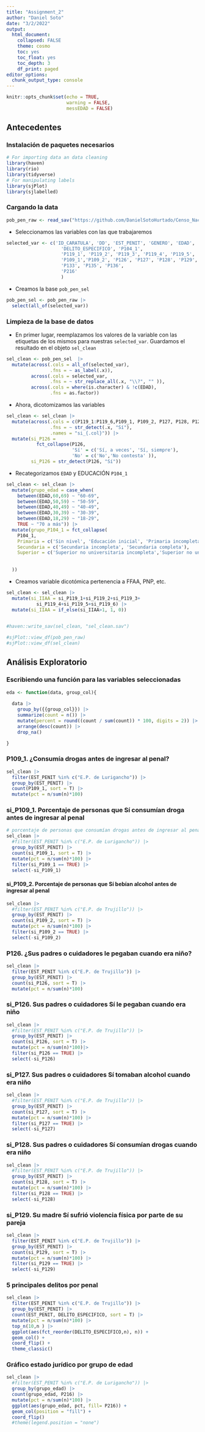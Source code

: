 ```yaml
---
title: "Assignment_2"
author: "Daniel Soto"
date: "3/2/2022"
output: 
  html_document:
    collapsed: FALSE
    theme: cosmo
    toc: yes
    toc_float: yes
    toc_depth: 3
    df_print: paged
editor_options: 
  chunk_output_type: console
---
```


```r
knitr::opts_chunk$set(echo = TRUE,
                      warning = FALSE,
                      messEDAD = FALSE)
```

## Antecedentes

### Instalación de paquetes necesarios

```r
# For importing data an data cleaning
library(haven)
library(rio)
library(tidyverse)
# For manipulating labels
library(sjPlot)
library(sjlabelled)
```

### Cargando la data


```r
pob_pen_raw <- read_sav("https://github.com/DanielSotoHurtado/Censo_Nacional_Penitenciario/raw/main/_data/pob_pen_sel.sav", encoding = "UTF-8")
```

* Seleccionamos las variables con las que trabajaremos

```r
selected_var <- c('ID_CARATULA', 'DD', 'EST_PENIT', 'GENERO', 'EDAD', 'NACIONALIDAD', 'DELITO_GENERICO',
                    'DELITO_ESPECIFICO', 'P104_1',
                    'P119_1', 'P119_2', 'P119_3', 'P119_4', 'P119_5', 'P119_6',
                    'P109_1','P109_2', 'P126', 'P127', 'P128', 'P129',
                    'P133', 'P135', 'P136',
                    'P216'
                    )
```

* Creamos la base `pob_pen_sel`

```r
pob_pen_sel <- pob_pen_raw |>
  select(all_of(selected_var))
```

### Limpieza de la base de datos


+ En primer lugar, reemplazamos los valores de la variable con las etiquetas de los mismos para nuestras `selected_var`. Guardamos el resultado en el objeto `sel_clean`

```r
sel_clean <- pob_pen_sel  |> 
  mutate(across(.cols = all_of(selected_var),
                .fns = ~ as_label(.x)),
         across(.cols = selected_var,
                .fns = ~ str_replace_all(.x, "\\?", "" )),
         across(.cols = where(is.character) & !c(EDAD),
                .fns = as.factor))
```

+ Ahora, dicotomizamos las variables 

```r
sel_clean <- sel_clean |> 
  mutate(across(.cols = c(P119_1:P119_6,P109_1, P109_2, P127, P128, P129),
                .fns = ~ str_detect(.x, "Sí"),
                .names = "si_{.col}")) |> 
  mutate(si_P126 = 
           fct_collapse(P126, 
                        'Sí' = c('Sí, a veces', 'Sí, siempre'),
                        'No' = c('No','No contesta' )),
         si_P126 = str_detect(P126, "Sí"))
```

+ Recategorizamos `EDAD` y EDUCACIÓN `P104_1`

```r
sel_clean <- sel_clean |> 
  mutate(grupo_edad = case_when(
    between(EDAD,60,69) ~ "60-69",
    between(EDAD,50,59) ~ "50-59",
    between(EDAD,40,49) ~ "40-49",
    between(EDAD,30,39) ~ "30-39",
    between(EDAD,18,29) ~ "18-29",
    TRUE ~ "70 a más")) |> 
  mutate(grupo_P104_1 = fct_collapse(
    P104_1, 
    Primaria = c('Sin nivel', 'Educación inicial', 'Primaria incompleta', 'Primaria completa'),
    Secundaria = c('Secundaria incompleta', 'Secundaria completa'),
    Superior = c('Superior no universitaria incompleta','Superior no universitaria completa', 'Superior universitaria incompleta', 'Superior universitaria completa')
    
                               
  ))
```

+ Creamos variable dicotómica pertenencia a FFAA, PNP, etc.

```r
sel_clean <- sel_clean |> 
  mutate(si_IIAA = si_P119_1+si_P119_2+si_P119_3+
           si_P119_4+si_P119_5+si_P119_6) |> 
  mutate(si_IIAA = if_else(si_IIAA>1, 1, 0))
   
```

```r
#haven::write_sav(sel_clean, "sel_clean.sav")
```


```r
#sjPlot::view_df(pob_pen_raw)
#sjPlot::view_df(sel_clean)

```


## Análisis Exploratorio

### Escribiendo una función para las variables seleccionadas

```r
eda <- function(data, group_col){
  
  data |> 
    group_by({{group_col}}) |> 
    summarize(count = n()) |> 
    mutate(percent = round((count / sum(count)) * 100, digits = 2)) |> 
    arrange(desc(count)) |> 
    drop_na()

}

```


### P109_1. ¿Consumía drogas antes de ingresar al penal?

  
```r
sel_clean |> 
  filter(EST_PENIT %in% c("E.P. de Lurigancho")) |> 
  group_by(EST_PENIT) |> 
  count(P109_1, sort = T) |>
  mutate(pct = n/sum(n)*100)

```
  
### si_P109_1. Porcentaje de personas que **Sí** consumían droga antes de ingresar al penal
  
```r
# porcentaje de personas que consumían drogas antes de ingresar al penal
sel_clean |> 
  #filter(EST_PENIT %in% c("E.P. de Lurigancho")) |> 
  group_by(EST_PENIT) |> 
  count(si_P109_1, sort = T) |>
  mutate(pct = n/sum(n)*100) |> 
  filter(si_P109_1 == TRUE) |> 
  select(-si_P109_1)


```


#### si_P109_2. Porcentaje de personas que **Sí** bebían alcohol antes de ingresar al penal

```r

sel_clean |> 
  #filter(EST_PENIT %in% c("E.P. de Trujillo")) |> 
  group_by(EST_PENIT) |> 
  count(si_P109_2, sort = T) |>
  mutate(pct = n/sum(n)*100) |> 
  filter(si_P109_2 == TRUE) |> 
  select(-si_P109_2)
```

### P126. ¿Sus padres o cuidadores le pegaban cuando era niño?

```r
sel_clean |> 
  filter(EST_PENIT %in% c("E.P. de Trujillo")) |> 
  group_by(EST_PENIT) |> 
  count(si_P126, sort = T) |>
  mutate(pct = n/sum(n)*100)

```

### si_P126. Sus padres o cuidadores **Sí** le pegaban cuando era niño

```r
sel_clean |> 
  #filter(EST_PENIT %in% c("E.P. de Trujillo")) |> 
  group_by(EST_PENIT) |> 
  count(si_P126, sort = T) |>
  mutate(pct = n/sum(n)*100)|> 
  filter(si_P126 == TRUE) |> 
  select(-si_P126)
```


### si_P127. Sus padres o cuidadores **Sí** tomaban alcohol cuando era niño

```r
sel_clean |> 
  #filter(EST_PENIT %in% c("E.P. de Trujillo")) |> 
  group_by(EST_PENIT) |> 
  count(si_P127, sort = T) |>
  mutate(pct = n/sum(n)*100) |> 
  filter(si_P127 == TRUE) |> 
  select(-si_P127)
```


### si_P128. Sus padres o cuidadores **Sí** consumían drogas cuando era niño
```r
sel_clean |> 
  #filter(EST_PENIT %in% c("E.P. de Trujillo")) |> 
  group_by(EST_PENIT) |> 
  count(si_P128, sort = T) |>
  mutate(pct = n/sum(n)*100) |> 
  filter(si_P128 == TRUE) |> 
  select(-si_P128)
```


### si_P129. Su madre **Sí** sufrió violencia física por parte de su pareja
  
```r
sel_clean |> 
  filter(EST_PENIT %in% c("E.P. de Trujillo")) |> 
  group_by(EST_PENIT) |> 
  count(si_P129, sort = T) |>
  mutate(pct = n/sum(n)*100) |> 
  filter(si_P129 == TRUE) |> 
  select(-si_P129)
```

### 5 principales delitos por penal

```r
sel_clean |> 
  filter(EST_PENIT %in% c("E.P. de Trujillo")) |>
  group_by(EST_PENIT) |> 
  count(EST_PENIT, DELITO_ESPECIFICO, sort = T) |> 
  mutate(pct = n/sum(n)*100) |> 
  top_n(10,n ) |> 
  ggplot(aes(fct_reorder(DELITO_ESPECIFICO,n), n)) +
  geom_col() +
  coord_flip() +
  theme_classic()

```


### Gráfico estado jurídico por grupo de edad

```r
sel_clean |> 
  #filter(EST_PENIT %in% c("E.P. de Lurigancho")) |> 
  group_by(grupo_edad) |> 
  count(grupo_edad, P216) |> 
  mutate(pct = n/sum(n)*100) |> 
  ggplot(aes(grupo_edad, pct, fill= P216)) +
  geom_col(position = "fill") +
  coord_flip()
  #theme(legend.position = "none")
```




